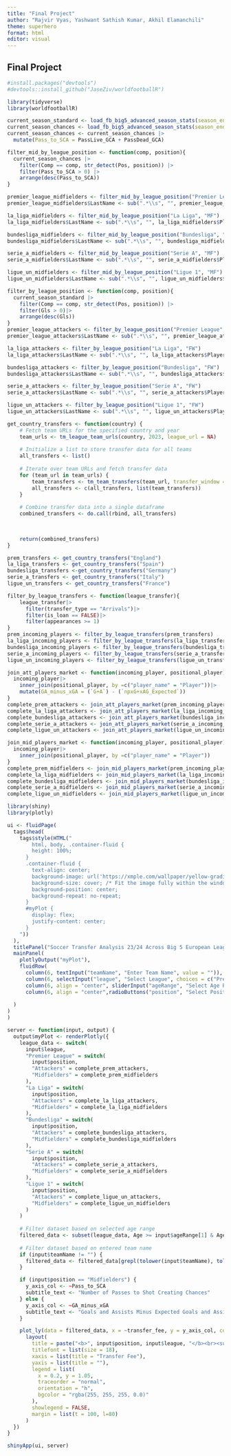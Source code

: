 ---
title: "Final Project"
author: "Rajvir Vyas, Yashwant Sathish Kumar, Akhil Elamanchili"
theme: superhero
format: html
editor: visual
---

## Final Project

```{r}
#install.packages("devtools")
#devtools::install_github("JaseZiv/worldfootballR")
```

```{r}
library(tidyverse)
library(worldfootballR)
```

```{r}
current_season_standard <- load_fb_big5_advanced_season_stats(season_end_year = 2024, stat_type = "standard", team_or_player = "player")
current_season_chances <- load_fb_big5_advanced_season_stats(season_end_year = 2024, stat_type = "gca", team_or_player = "player")
current_season_chances <- current_season_chances |>
  mutate(Pass_to_SCA = PassLive_GCA + PassDead_GCA)
```

```{r}
filter_mid_by_league_position <- function(comp, position){
  current_season_chances |>
    filter(Comp == comp, str_detect(Pos, position)) |>
    filter(Pass_to_SCA > 0) |>
    arrange(desc(Pass_to_SCA))
}

premier_league_midfielders <- filter_mid_by_league_position("Premier League", "MF")
premier_league_midfielders$LastName <- sub(".*\\s", "", premier_league_midfielders$Player)

la_liga_midfielders <- filter_mid_by_league_position("La Liga", "MF")
la_liga_midfielders$LastName <- sub(".*\\s", "", la_liga_midfielders$Player)

bundesliga_midfielders <- filter_mid_by_league_position("Bundesliga", "MF")
bundesliga_midfielders$LastName <- sub(".*\\s", "", bundesliga_midfielders$Player)

serie_a_midfielders <- filter_mid_by_league_position("Serie A", "MF")
serie_a_midfielders$LastName <- sub(".*\\s", "", serie_a_midfielders$Player)

ligue_un_midfielders <- filter_mid_by_league_position("Ligue 1", "MF")
ligue_un_midfielders$LastName <- sub(".*\\s", "", ligue_un_midfielders$Player)
```

```{r}
filter_by_league_position <- function(comp, position){
  current_season_standard |>
    filter(Comp == comp, str_detect(Pos, position)) |>
    filter(Gls > 0)|>
    arrange(desc(Gls))
}
premier_league_attackers <- filter_by_league_position("Premier League", "FW")
premier_league_attackers$LastName <- sub(".*\\s", "", premier_league_attackers$Player)

la_liga_attackers <- filter_by_league_position("La Liga", "FW")
la_liga_attackers$LastName <- sub(".*\\s", "", la_liga_attackers$Player)

bundesliga_attackers <- filter_by_league_position("Bundesliga", "FW")
bundesliga_attackers$LastName <- sub(".*\\s", "", bundesliga_attackers$Player)

serie_a_attackers <- filter_by_league_position("Serie A", "FW")
serie_a_attackers$LastName <- sub(".*\\s", "", serie_a_attackers$Player)

ligue_un_attackers <- filter_by_league_position("Ligue 1", "FW")
ligue_un_attackers$LastName <- sub(".*\\s", "", ligue_un_attackers$Player)

```

```{r}
get_country_transfers <- function(country) {
    # Fetch team URLs for the specified country and year
    team_urls <- tm_league_team_urls(country, 2023, league_url = NA)
    
    # Initialize a list to store transfer data for all teams
    all_transfers <- list()
    
    # Iterate over team URLs and fetch transfer data
    for (team_url in team_urls) {
        team_transfers <- tm_team_transfers(team_url, transfer_window = "all")
        all_transfers <- c(all_transfers, list(team_transfers))
    }
    
    # Combine transfer data into a single dataframe
    combined_transfers <- do.call(rbind, all_transfers)

    
    
    return(combined_transfers)
}


```

```{r}
prem_transfers <- get_country_transfers("England")
la_liga_transfers <- get_country_transfers("Spain")
bundesliga_transfers <-get_country_transfers("Germany")
serie_a_transfers <- get_country_transfers("Italy")
ligue_un_transfers <- get_country_transfers("France")

```

```{r}
filter_by_league_transfers <- function(league_transfer){
    league_transfer|>
      filter(transfer_type == "Arrivals")|>
      filter(is_loan == FALSE)|>
      filter(appearances >= 1)
}
prem_incoming_players <- filter_by_league_transfers(prem_transfers)
la_liga_incoming_players <- filter_by_league_transfers(la_liga_transfers)
bundesliga_incoming_players <- filter_by_league_transfers(bundesliga_transfers)
serie_a_incoming_players <- filter_by_league_transfers(serie_a_transfers)
ligue_un_incoming_players <- filter_by_league_transfers(ligue_un_transfers)

```

```{r}
join_att_players_market <- function(incoming_player, positional_player){
  incoming_player|>
    inner_join(positional_player, by =c("player_name" = "Player"))|>
    mutate(GA_minus_xGA = (`G+A`) - (`npxG+xAG_Expected`))
}
complete_prem_attackers <- join_att_players_market(prem_incoming_players, premier_league_attackers)
complete_la_liga_attackers <- join_att_players_market(la_liga_incoming_players, la_liga_attackers)
complete_bundesliga_attackers <- join_att_players_market(bundesliga_incoming_players, bundesliga_attackers)
complete_serie_a_attackers <- join_att_players_market(serie_a_incoming_players, serie_a_attackers)
complete_ligue_un_attackers <- join_att_players_market(ligue_un_incoming_players, ligue_un_attackers)

```

```{r}
join_mid_players_market <- function(incoming_player, positional_player){
  incoming_player|>
    inner_join(positional_player, by =c("player_name" = "Player"))
}
complete_prem_midfielders <- join_mid_players_market(prem_incoming_players, premier_league_midfielders)
complete_la_liga_midfielders <- join_mid_players_market(la_liga_incoming_players, la_liga_midfielders)
complete_bundesliga_midfielders <- join_mid_players_market(bundesliga_incoming_players, bundesliga_midfielders)
complete_serie_a_midfielders <- join_mid_players_market(serie_a_incoming_players, serie_a_midfielders)
complete_ligue_un_midfielders <- join_mid_players_market(ligue_un_incoming_players, ligue_un_midfielders)
```

```{r}
library(shiny)
library(plotly)

ui <- fluidPage(
  tags$head(
    tags$style(HTML("
        html, body, .container-fluid {
        height: 100%;
      }
      .container-fluid {
        text-align: center;
        background-image: url('https://xmple.com/wallpaper/yellow-gradient-red-linear-3840x2160-c2-feeb10-fe4010-a-240-f-14.svg'); /* Path to your background image */
        background-size: cover; /* Fit the image fully within the window while maintaining aspect ratio */
        background-position: center;
        background-repeat: no-repeat; 
      }
      #myPlot {
        display: flex;
        justify-content: center;
      }
    "))
  ),
  titlePanel("Soccer Transfer Analysis 23/24 Across Big 5 European Leagues"),
  mainPanel(
    plotlyOutput("myPlot"),
    fluidRow(
      column(6, textInput("teamName", "Enter Team Name", value = "")),
      column(6, selectInput("league", "Select League", choices = c("Premier League", "La Liga", "Bundesliga", "Serie A", "Ligue 1"))),
      column(6, align = "center", sliderInput("ageRange", "Select Age Range", min = 18, max = 40, value = c(18, 40)), align= "center"),
      column(6, align = "center",radioButtons("position", "Select Position", choices = c("Attackers", "Midfielders")), align = "left")
    
  )
)
)

server <- function(input, output) {
  output$myPlot <- renderPlotly({
    league_data <- switch(
      input$league,
      "Premier League" = switch(
        input$position,
        "Attackers" = complete_prem_attackers,
        "Midfielders" = complete_prem_midfielders
      ),
      "La Liga" = switch(
        input$position,
        "Attackers" = complete_la_liga_attackers,
        "Midfielders" = complete_la_liga_midfielders
      ),
      "Bundesliga" = switch(
        input$position,
        "Attackers" = complete_bundesliga_attackers,
        "Midfielders" = complete_bundesliga_midfielders
      ),
      "Serie A" = switch(
        input$position,
        "Attackers" = complete_serie_a_attackers,
        "Midfielders" = complete_serie_a_midfielders
      ),
      "Ligue 1" = switch(
        input$position,
        "Attackers" = complete_ligue_un_attackers,
        "Midfielders" = complete_ligue_un_midfielders
      )
    )
    
    # Filter dataset based on selected age range
    filtered_data <- subset(league_data, Age >= input$ageRange[1] & Age <= input$ageRange[2])
    
    # Filter dataset based on entered team name
    if (input$teamName != "") {
      filtered_data <- filtered_data[grepl(tolower(input$teamName), tolower(filtered_data$team_name)), ]
    }

    if (input$position == "Midfielders") {
      y_axis_col <- ~Pass_to_SCA
      subtitle_text <- "Number of Passes to Shot Creating Chances"
    } else {
      y_axis_col <- ~GA_minus_xGA
      subtitle_text <- "Goals and Assists Minus Expected Goals and Assists"
    }

    plot_ly(data = filtered_data, x = ~transfer_fee, y = y_axis_col, color = ~LastName, text = ~team_name, type = "scatter", mode = "markers", marker = list(size = 10, symbol = "circle")) |>
      layout(
        title = paste("<b>", input$position, input$league, "</b><br><sub>", subtitle_text, "</sub>"),
        titlefont = list(size = 18),
        xaxis = list(title = "Transfer Fee"),
        yaxis = list(title = ""),
        legend = list(
          x = 0.2, y = 1.05,
          traceorder = "normal",
          orientation = "h",
          bgcolor = "rgba(255, 255, 255, 0.0)"
        ),
        showlegend = FALSE,
        margin = list(t = 100, l=80) 
      )
  })
}

shinyApp(ui, server)

```
